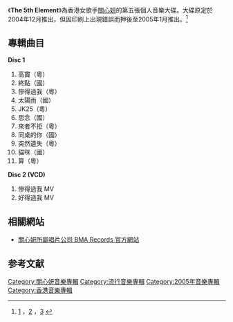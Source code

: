 {{Album infobox
|  Name        = The 5th Element
|  Type        = [[專輯|專輯]]
|  Artist      = [[關心妍|關心妍]]
|  Cover       = Jk-jade5.jpg
|  Background  = 
|  Released    = 2005年1月7日
|  Recorded    = 
|  Genre       = [[粵語流行音樂|粵語流行音樂]]、[[華語流行音樂|華語流行音樂]]
|  Length      = 
|  Label       = [[BMA|BMA]]
|  Number      =
|  Producer    = 
|  Reviews     = 
|  Last album  = [[Jade_Birthday_Kit|Jade Birthday Kit]]<br />（2004年）
|  This album  = '''The 5th Element'''<br />（2005年）
|  Next album  = [[Jade_Loves...|Jade Loves...]]<br />（2006年）
}}

《'''The 5th Element'''》為香港女歌手[[關心妍|關心妍]]的第五張個人音樂大碟。大碟原定於2004年12月推出，但因印刷上出現錯誤而押後至2005年1月推出。<ref>[http://gd.sohu.com/20050330/n224939160.shtml] {{Wayback|url=http://gd.sohu.com/20050330/n224939160.shtml |date=20210625170956 }}，[http://ent.sina.com.cn/y/o/2005-09-30/1951855951.html?from=wap] {{Wayback|url=http://ent.sina.com.cn/y/o/2005-09-30/1951855951.html?from=wap |date=20210625170956 }}，[http://music.yule.sohu.com/20050107/n223823298.shtml] {{Wayback|url=http://music.yule.sohu.com/20050107/n223823298.shtml |date=20210625170956 }}</ref>

== 專輯曲目 ==
'''Disc 1'''
# 高竇（粵）
# 終點（國）
# 慘得過我（粵）
# 太陽雨（國）
# JK25（粵）
# 思念（國）
# 來者不拒（粵）
# 同桌的你（國）
# 突然遺失（粵）
# 貓咪（國）
# 算（粵）
'''Disc 2 (VCD)'''
# 慘得過我 MV
# 好得過我 MV

== 相關網站 ==
* [http://www.bma.com.hk 關心妍所屬唱片公司 BMA Records 官方網站] {{Wayback|url=http://www.bma.com.hk/ |date=20201125223603 }}

== 参考文献 ==
{{reflist}}

{{關心妍}}
[[Category:關心妍音樂專輯|Category:關心妍音樂專輯]]
[[Category:流行音樂專輯|Category:流行音樂專輯]]
[[Category:2005年音樂專輯|Category:2005年音樂專輯]]
[[Category:香港音樂專輯|Category:香港音樂專輯]]